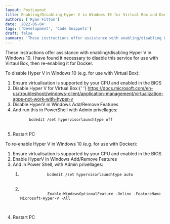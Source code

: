 ```yaml
---
layout: PostLayout
title: Enabling/Disabling Hyper V in Windows 10 for Virtual Box and Docker development
authors: ['Ryan Fitton']
date: '2022-06-04'
tags: ['Development', 'Code Snippets']
draft: false
summary: 'These instructions offer assistance with enabling/disabling Hyper V in Windows 10. I have found it necessary to disable this service for use with Virtaul Box, then re-enabling it for Docker. To disable Hyper V in Windows 10 (e.g. for use with Virtual Box): Ensure virtualisation is supported by your CPU and enabled in the BIOS [&amp;hellip;]'
---
```


<p>
  These instructions offer assistance with enabling/disabling Hyper V in Windows 10. I have found it
  necessary to disable this service for use with Virtaul Box, then re-enabling it for Docker.
</p>
<p>To disable Hyper V in Windows 10 (e.g. for use with Virtual Box): </p>
<ol>
  <li>Ensure virtualisation is supported by your CPU and enabled in the BIOS</li>
  <li>
    Disable Hyper V for Virtual Box:{' '}
    <a
      href="https://docs.microsoft.com/en-us/troubleshoot/windows-client/application-management/virtualization-apps-not-work-with-hyper-v"
      target="_blank"
      rel="noopener"
    >
      https://docs.microsoft.com/en-us/troubleshoot/windows-client/application-management/virtualization-apps-not-work-with-hyper-v
    </a>
  </li>
  <li>Disable HyperV in Windows Add/Remove Features</li>
  <li>
    And run this in PowerShell with Admin privellages:
    <pre class="language-markup">
      <code class="language-markup">bcdedit /set hypervisorlaunchtype off</code>
    </pre>
  </li>
  <li>Restart PC</li>
</ol>
<p>To re-enable Hyper V in Windows 10 (e.g. for use with Docker): </p>
<ol>
  <li>Ensure virtualisation is supported by your CPU and enabled in the BIOS</li>
  <li>Enable HyperV in Windows Add/Remove Features</li>
  <li>
    And in Power Shell, with Admin privellages:
    <ol>
      <li>
        <pre class="language-markup">
          <code class="language-markup">bcdedit /set hypervisorlaunchtype auto</code>
        </pre>
      </li>
      <li>
        <pre class="language-markup">
          <code class="language-markup">
            Enable-WindowsOptionalFeature -Online -FeatureName Microsoft-Hyper-V -All
          </code>
        </pre>
      </li>
    </ol>
  </li>
  <li>Restart PC</li>
</ol>
